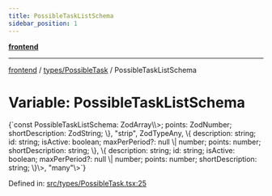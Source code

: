 ```yaml
---
title: PossibleTaskListSchema
sidebar_position: 1
---
```



[**frontend**](../../..)

***

[frontend](../../..) / [types/PossibleTask](..) / PossibleTaskListSchema

# Variable: PossibleTaskListSchema

<CodeBlock language="ts">
{`const PossibleTaskListSchema: ZodArray\<ZodObject\<\{ description: ZodString; id: ZodString; isActive: ZodBoolean; maxPerPeriod: ZodNullable\<ZodOptional\<ZodNumber\>\>; points: ZodNumber; shortDescription: ZodString; \}, "strip", ZodTypeAny, \{ description: string; id: string; isActive: boolean; maxPerPeriod?: null \| number; points: number; shortDescription: string; \}, \{ description: string; id: string; isActive: boolean; maxPerPeriod?: null \| number; points: number; shortDescription: string; \}\>, "many"\>`}
</CodeBlock>

Defined in: [src/types/PossibleTask.tsx:25](https://github.com/svsticky/CommitteeClash/blob/42e3ab31b18c9cdd65955be0ecd3ca0a2cb493b5/frontend/src/types/PossibleTask.tsx#L25)
